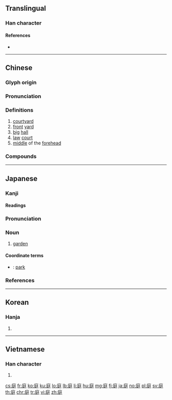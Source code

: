 ==Translingual==

===Han character===
{{Han char|rn=53|rad=广|as=07|sn=10|four=00241|canj=INKG|ids=⿸广廷}}

====References====
* {{Han ref|kx=0346.210|dkj=09337|dj=0656.150|hdz=20882.110|uh=5EAD|ud=24237|bh=AE78|bd=44664}}

----

==Chinese==
{{zh-forms}}

===Glyph origin===
{{Han compound|广|廷|ls=psc|c1=s|c2=p}}

===Pronunciation===
{{zh-pron
|m=tíng
|c=ting4,ting3
|c_note=ting4 - usual reading; ting3 - only in {{zh-l|*大相徑庭}}
|h=pfs=
|md=
|mn=têng/tiâⁿ
|w=3din
|mc=y
|oc=y
|cat=n
}}

===Definitions===
{{zh-hanzi}}

# [[courtyard]]
# [[front]] [[yard]]
# [[big]] [[hall]]
# [[law]] [[court]]
# [[middle]] of the [[forehead]]

===Compounds===
{{zh-der|中庭|不庭|主幹家庭|交通法庭|係頸闕庭|傀儡家庭|充庭|公庭|出庭|分庭伉禮|分庭抗禮|刑庭|初寫黃庭|前庭|勞工法庭|北庭|半邊家庭|合議庭|單親家庭|國際法庭|夏庭|大家庭|大庭|大庭廣眾|大有逕庭|大相徑庭|大相逕庭|天倫庭闈|天庭|孔鯉過庭|孫過庭|宮庭|家事法庭|家庭|家庭主夫|家庭主婦|家庭主義|家庭作業|家庭制度|家庭副業|家庭園藝|家庭婦女|家庭婦男|家庭寄養|家庭教育|家庭汙水|家庭煮夫|家庭病床|家庭福利|家庭管理|家庭經濟|家庭計畫|家庭訪問|家庭護理|家庭醫學|家庭醫師|小家庭|少年法庭|山庭|帝庭|庭上|庭午|庭園|庭園植物|庭墀|庭外和解|庭宇|庭實旅百|庭府|庭戶|庭柱|庭決|庭燎|庭訊|庭訓|庭誥|庭長|庭闈|庭院|庭除|廣庭|廣庭大眾|廣眾大庭|弗庭|彤庭|後庭|後庭花|徑庭|感動天庭|戰犯法庭|戶庭|折衷家庭|拜占庭|振鷺充庭|振鷺在庭|掃穴犁庭|掖庭|攀庭檻|改換門庭|日角珠庭|核心家庭|椒庭|椿庭|治安法庭|法庭|洞庭|洞庭湖|溫庭筠|滿庭芳|犁庭|犁庭掃穴|犁庭掃閭|王庭|王庭筠|珠庭|班庭|破碎家庭|秦庭之哭|秦庭朗鏡|秦庭歸璧|親庭|訟庭|賓客盈庭|趨庭|軍事法庭|退庭|逕庭|過庭|過庭之訓|邊庭|門庭|門庭若市|門庭赫奕|開庭|闕庭|雙薪家庭|革命法庭|鯉庭|鳥庭|黃庭|黃庭堅|黃庭換鵝|黃庭經}}

----

==Japanese==

===Kanji===
{{ja-kanji|grade=3|rs=广07}}

====Readings====
{{ja-readings
|goon=[[じょう]] (jō)
|kanon=[[てい]] (tei)
|kun=[[にわ]] (niwa)
}}

===Pronunciation===
{{ja-kanjitab|にわ|yomi=k}}
{{ja-pron|yomi=k|にわ|acc=0|acc_ref=DJR}}

===Noun===
{{ja-noun|にわ|hhira=には}}

# [[garden]]

====Coordinate terms====
* {{ja-r|公園|こうえん}}: [[park]]

===References===
<references/>

----

==Korean==

===Hanja===
{{ko-hanja|hangeul=정|rv=jeong|mr=chŏng}}

# {{defn|lang=ko|sort=广07}}

----

==Vietnamese==

===Han character===
{{vi-hantu|[[đình]], [[thính]]|rs=广07}}

# {{defn|lang=vi|sort=广07}}

[[cs:庭]]
[[fr:庭]]
[[ko:庭]]
[[ku:庭]]
[[lo:庭]]
[[lb:庭]]
[[li:庭]]
[[hu:庭]]
[[mg:庭]]
[[fj:庭]]
[[ja:庭]]
[[no:庭]]
[[pl:庭]]
[[sv:庭]]
[[th:庭]]
[[chr:庭]]
[[tr:庭]]
[[vi:庭]]
[[zh:庭]]